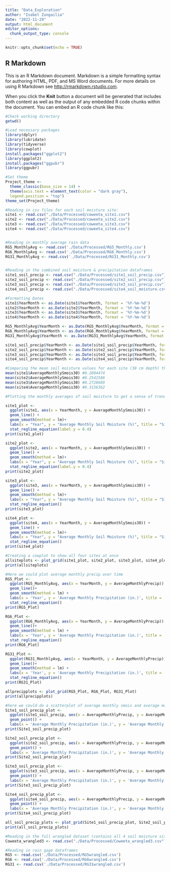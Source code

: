 ```yaml
---
title: "Data_Exploration"
author: "Isabel Zungailia"
date: "2022-11-29"
output: html_document
editor_options: 
  chunk_output_type: console
---
```


```r
knitr::opts_chunk$set(echo = TRUE)
```

## R Markdown

This is an R Markdown document. Markdown is a simple formatting syntax for authoring HTML, PDF, and MS Word documents. For more details on using R Markdown see <http://rmarkdown.rstudio.com>.

When you click the **Knit** button a document will be generated that includes both content as well as the output of any embedded R code chunks within the document. You can embed an R code chunk like this:

```r
#Check working directory
getwd()

#Load necessary packages
library(dplyr)
library(lubridate)
library(tidyverse)
library(cowplot)
install.packages("ggplot2")
library(ggplot2)
install.packages("ggpubr")
library(ggpubr)

#Set theme
Project_theme <-
  theme_classic(base_size = 14) +
  theme(axis.text = element_text(color = "dark gray"), 
  legend.position = "top")
theme_set(Project_theme)
```

```r
#Reading in csv files for each soil moisture site:
site1 <- read.csv("./Data/Processed/coweeta_site1.csv")
site2 <- read.csv("./Data/Processed/coweeta_site2.csv")
site3 <- read.csv("./Data/Processed/coweeta_site3.csv")
site4 <- read.csv("./Data/Processed/coweeta_site4.csv")


#Reading in monthly average rain data
RG5_MonthlyAvg <- read.csv('./Data/Processed/RG5_Monthly.csv')
RG6_MonthlyAvg <- read.csv('./Data/Processed/RG6_Monthly.csv')
RG31_MonthlyAvg <- read.csv('./Data/Processed/RG31_Monthly.csv')


#Reading in the combined soil moisture & precipitation dataframes
site1_soil_precip <- read.csv("./Data/Processed/site1_soil_precip.csv")
site2_soil_precip <- read.csv("./Data/Processed/site2_soil_precip.csv")
site3_soil_precip <- read.csv("./Data/Processed/site3_soil_precip.csv")
site4_soil_precip <- read.csv("./Data/Processed/site4_soil_moisture.csv")
```

```r
#Formatting Dates 
site1$YearMonth <- as.Date(site1$YearMonth, format = '%Y-%m-%d')
site2$YearMonth <- as.Date(site2$YearMonth, format = '%Y-%m-%d')
site3$YearMonth <- as.Date(site3$YearMonth, format = '%Y-%m-%d')
site4$YearMonth <- as.Date(site4$YearMonth, format = '%Y-%m-%d')

RG5_MonthlyAvg$YearMonth <- as.Date(RG5_MonthlyAvg$YearMonth, format = '%Y-%m-%d')
RG6_MonthlyAvg$YearMonth <- as.Date(RG6_MonthlyAvg$YearMonth, format = '%Y-%m-%d')
RG31_MonthlyAvg$YearMonth <- as.Date(RG31_MonthlyAvg$YearMonth, format = '%Y-%m-%d')

site1_soil_precip$YearMonth <- as.Date(site1_soil_precip$YearMonth, format = '%Y-%m-%d')
site2_soil_precip$YearMonth <- as.Date(site2_soil_precip$YearMonth, format = '%Y-%m-%d')
site3_soil_precip$YearMonth <- as.Date(site3_soil_precip$YearMonth, format = '%Y-%m-%d')
site4_soil_precip$YearMonth <- as.Date(site4_soil_precip$YearMonth, format = '%Y-%m-%d')

```

```r
#Comparing the mean soil moisture values for each site (30 cm depth) throughout the study period
mean(site1$AverageMonthlySmois30) #0.2804474
mean(site2$AverageMonthlySmois30) #0.2542586
mean(site3$AverageMonthlySmois30) #0.2728689
mean(site4$AverageMonthlySmois30) #0.3156362

```

```r
#Plotting the monthly averages of soil moisture to get a sense of trends over time

site1_plot <- 
  ggplot(site1, aes(x = YearMonth, y = AverageMonthlySmois30)) +
  geom_line() +
  geom_smooth(method = lm)+
  labs(x = "Year", y = "Average Monthly Soil Moisture (%)", title = "Site 1") +
  stat_regline_equation(label.y = 0.4)
print(site1_plot)

site2_plot <- 
  ggplot(site2, aes(x = YearMonth, y = AverageMonthlySmois30)) +
  geom_line() +
  geom_smooth(method = lm)+
  labs(x = "Year", y = "Average Monthly Soil Moisture (%)", title = "Site 2") +
  stat_regline_equation(label.y = 0.4)
print(site2_plot)

site3_plot <- 
  ggplot(site3, aes(x = YearMonth, y = AverageMonthlySmois30)) +
  geom_line() +
  geom_smooth(method = lm)+
  labs(x = "Year", y = "Average Monthly Soil Moisture (%)", title = "Site 3") +
  stat_regline_equation()
print(site3_plot)

site4_plot <- 
  ggplot(site4, aes(x = YearMonth, y = AverageMonthlySmois30)) +
  geom_line() +
  geom_smooth(method = lm)+
  labs(x = "Year", y = "Average Monthly Soil Moisture (%)", title = "Site 4") +
  stat_regline_equation()
print(site4_plot)

#Creating a cowplot to show all four sites at once
allsiteplots <- plot_grid(site1_plot, site2_plot, site3_plot, site4_plot)
print(allsiteplots)

```

```r
#Here we could plot average monthly precip over time
RG5_Plot <-
  ggplot(RG5_MonthlyAvg, aes(x = YearMonth, y = AverageMonthlyPrecip)) +
  geom_line()+
  geom_smooth(method = lm) +
  labs(x = 'Year', y = 'Average Monthly Precipitation (in.)', title = 'Rain Gage 5') +
  stat_regline_equation()
print(RG5_Plot)

RG6_Plot <-
  ggplot(RG6_MonthlyAvg, aes(x = YearMonth, y = AverageMonthlyPrecip)) +
  geom_line()+
  geom_smooth(method = lm) +
  labs(x = 'Year', y = 'Average Monthly Precipitation (in.)', title = 'Rain Gage 6') +
  stat_regline_equation()
print(RG6_Plot)

RG31_Plot <-
  ggplot(RG31_MonthlyAvg, aes(x = YearMonth, y = AverageMonthlyPrecip)) +
  geom_line()+
  geom_smooth(method = lm) +
  labs(x = 'Year', y = 'Average Monthly Precipitation (in.)', title = 'Rain Gage 31') +
  stat_regline_equation()
print(RG31_Plot)

allprecipplots <- plot_grid(RG5_Plot, RG6_Plot, RG31_Plot)
print(allprecipplots)
```

```r
#here we could do a scatterplot of average monthly smois and average monthly precip
Site1_soil_precip_plot <- 
  ggplot(site1_soil_precip, aes(x = AverageMonthlyPrecip, y = AverageMonthlySmois30)) +
  geom_point() +
  labs(x = 'Average Monthly Precipitation (in.)', y = 'Average Monthly Soil Moisture (%)', title = 'Site 1') 
print(Site1_soil_precip_plot)

Site2_soil_precip_plot <- 
  ggplot(site2_soil_precip, aes(x = AverageMonthlyPrecip, y = AverageMonthlySmois30)) +
  geom_point() +
  labs(x = 'Average Monthly Precipitation (in.)', y = 'Average Monthly Soil Moisture (%)', title = 'Site 2') 
print(Site2_soil_precip_plot)

Site3_soil_precip_plot <- 
  ggplot(site3_soil_precip, aes(x = AverageMonthlyPrecip, y = AverageMonthlySmois30)) +
  geom_point() +
  labs(x = 'Average Monthly Precipitation (in.)', y = 'Average Monthly Soil Moisture (%)', title = 'Site 3') 
print(Site3_soil_precip_plot)

Site4_soil_precip_plot <- 
  ggplot(site4_soil_precip, aes(x = AverageMonthlyPrecip, y = AverageMonthlySmois30)) +
  geom_point() +
  labs(x = 'Average Monthly Precipitation (in.)', y = 'Average Monthly Soil Moisture (%)', title = 'Site 4') 
print(Site4_soil_precip_plot)

all_soil_precip_plots <- plot_grid(Site1_soil_precip_plot, Site2_soil_precip_plot, Site3_soil_precip_plot, Site4_soil_precip_plot)
print(all_soil_precip_plots)


```



```r
#Reading in the full wrangled dataset (contains all 4 soil moisture sites)
Coweeta_wrangled3 <- read.csv("./Data/Processed/Coweeta_wrangled3.csv")

#Reading in rain gage dataframes
RG5 <- read.csv('./Data/Processed/RG5wrangled.csv')
RG6 <- read.csv('./Data/Processed/RG6wrangled.csv')
RG31 <- read.csv('./Data/Processed/RG31wrangled.csv')
```

